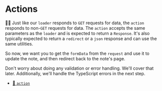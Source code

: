 # Actions

<EpicVideo url="https://www.epicweb.dev/workshops/full-stack-foundations/mutations/handling-post-requests-for-form-submission" />

👨‍💼 Just like our `loader` responds to `GET` requests for data, the `action`
responds to non-`GET` requests for data. The `action` accepts the same
parameters as the `loader` and is expected to return a `Response`. It's also
typically expected to return a `redirect` or a `json` response and can use the
same utilities.

So now, we want you to get the `formData` from the `request` and use it to
update the note, and then redirect back to the note's page.

<callout-muted>
	Don't worry about doing any validation or error handling. We'll cover that
	later. Additionally, we'll handle the TypeScript errors in the next step.
</callout-muted>

- [📜 `action`](https://remix.run/docs/en/main/route/action)
